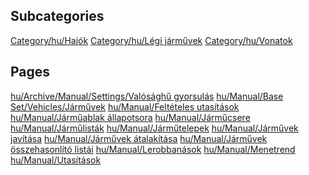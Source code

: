 
== Subcategories ==
[[Category/hu/Hajók]]
[[Category/hu/Légi járművek]]
[[Category/hu/Vonatok]]

== Pages ==
[[hu/Archive/Manual/Settings/Valósághű gyorsulás]]
[[hu/Manual/Base Set/Vehicles/Járművek]]
[[hu/Manual/Feltételes utasítások]]
[[hu/Manual/Járműablak állapotsora]]
[[hu/Manual/Járműcsere]]
[[hu/Manual/Járműlisták]]
[[hu/Manual/Járműtelepek]]
[[hu/Manual/Járművek javítása]]
[[hu/Manual/Járművek átalakítása]]
[[hu/Manual/Járművek összehasonlító listái]]
[[hu/Manual/Lerobbanások]]
[[hu/Manual/Menetrend]]
[[hu/Manual/Utasítások]]
